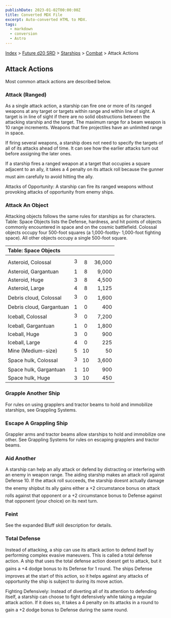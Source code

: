 ```yaml
---
publishDate: 2023-01-02T00:00:00Z
title: Converted MDX File
excerpt: Auto-converted HTML to MDX.
tags:
  - markdown
  - conversion
  - Astro
---
```






[Index](-index) > [Future d20 SRD](future-d20-srd-index) > [Starships](future-d20-srd-starships-index) > [Combat](future-d20-srd-starships-combat-index) > Attack Actions




## Attack Actions


Most common attack actions are described below.



### Attack (Ranged)


As a single attack action, a starship can fire one or more of its ranged weapons at any target or targets within range and within line of sight. A target is in line of sight if there are no solid obstructions between the attacking starship and the target. The maximum range for a beam weapon is 10 range increments. Weapons that fire projectiles have an unlimited range in space.


If firing several weapons, a starship does not need to specify the targets of all of its attacks ahead of time. It can see how the earlier attacks turn out before assigning the later ones.


If a starship fires a ranged weapon at a target that occupies a square adjacent to an ally, it takes a 4 penalty on its attack roll because the gunner must aim carefully to avoid hitting the ally.


Attacks of Opportunity: A starship can fire its ranged weapons without provoking attacks of opportunity from enemy ships.


### Attack An Object


Attacking objects follows the same rules for starships as for characters. Table: Space Objects lists the Defense, hardness, and hit points of objects commonly encountered in space and on the cosmic battlefield. Colossal objects occupy four 500-foot squares (a 1,000-footby- 1,000-foot fighting space). All other objects occupy a single 500-foot square.


| Table: Space Objects |  |  |  |
| :---------------------- | :--: | :--: | --: |
|  |  |  |  |
| Asteroid, Colossal | 3 | 8 | 36,000 |
| Asteroid, Gargantuan | 1 | 8 | 9,000 |
| Asteroid, Huge | 3 | 8 | 4,500 |
| Asteroid, Large | 4 | 8 | 1,125 |
| Debris cloud, Colossal | 3 | 0 | 1,600 |
| Debris cloud, Gargantuan | 1 | 0 | 400 |
| Iceball, Colossal | 3 | 0 | 7,200 |
| Iceball, Gargantuan | 1 | 0 | 1,800 |
| Iceball, Huge | 3 | 0 | 900 |
| Iceball, Large | 4 | 0 | 225 |
| Mine (Medium-size) | 5 | 10 | 50 |
| Space hulk, Colossal | 3 | 10 | 3,600 |
| Space hulk, Gargantuan | 1 | 10 | 900 |
| Space hulk, Huge | 3 | 10 | 450 |



### Grapple Another Ship


For rules on using grapplers and tractor beams to hold and immobilize starships, see Grappling Systems.


### Escape A Grappling Ship


Grappler arms and tractor beams allow starships to hold and immobilize one other. See Grappling Systems for rules on escaping grapplers and tractor beams.


### Aid Another


A starship can help an ally attack or defend by distracting or interfering with an enemy in weapon range. The aiding starship makes an attack roll against Defense 10. If the attack roll succeeds, the starship doesnt actually damage the enemy shipbut its ally gains either a +2 circumstance bonus on attack rolls against that opponent or a +2 circumstance bonus to Defense against that opponent (your choice) on its next turn.


### Feint


See the expanded Bluff skill description for details.


### Total Defense


Instead of attacking, a ship can use its attack action to defend itself by performing complex evasive maneuvers. This is called a total defense action. A ship that uses the total defense action doesnt get to attack, but it gains a +4 dodge bonus to its Defense for 1 round. The ships Defense improves at the start of this action, so it helps against any attacks of opportunity the ship is subject to during its move action.


Fighting Defensively: Instead of diverting all of its attention to defending itself, a starship can choose to fight defensively while taking a regular attack action. If it does so, it takes a 4 penalty on its attacks in a round to gain a +2 dodge bonus to Defense during the same round.



